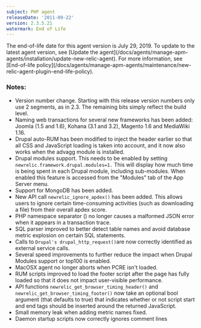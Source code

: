 ```yaml
---
subject: PHP agent
releaseDate: '2011-09-22'
version: 2.3.5.21
watermark: End of Life
---
```


<Callout variant="important">
  The end-of-life date for this agent version is July 29, 2019. To update to the latest agent version, see [Update the agent](/docs/agents/manage-apm-agents/installation/update-new-relic-agent). For more information, see [End-of-life policy](/docs/agents/manage-apm-agents/maintenance/new-relic-agent-plugin-end-life-policy).
</Callout>

### Notes:

* Version number change. Starting with this release version numbers only use 2 segments, as in 2.3. The remaining bits simply reflect the build level.
* Naming web transactions for several new frameworks has been added: Joomla (1.5 and 1.6), Kohana (3.1 and 3.2), Magento 1.6 and MediaWiki 1.16.
* Drupal auto-RUM has been modified to inject the header earlier so that all CSS and JavaScript loading is taken into account, and it now also works when the advagg module is installed.
* Drupal modules support. This needs to be enabled by setting `newrelic.framework.drupal.modules=1.` This will display how much time is being spent in each Drupal module, including sub-modules. When enabled this feature is accessed from the "Modules" tab of the App Server menu.
* Support for MongoDB has been added.
* New API call `newrelic_ignore_apdex()` has been added. This allows users to ignore certain time-consuming activities (such as downloading a file) from their overall apdex score.
* PHP namespace separator () no longer causes a malformed JSON error when it appears in a transaction trace.
* SQL parser improved to better detect table names and avoid database metric explosion on certain SQL statements.
* Calls to `Drupal's drupal_http_request()`are now correctly identified as external service calls.
* Several speed improvements to further reduce the impact when Drupal Modules support or top100 is enabled.
* MacOSX agent no longer aborts when PCRE isn't loaded.
* RUM scripts improved to load the footer script after the page has fully loaded so that it does not impact user-visible performance.
* API functions `newrelic_get_browser_timing_header()` and `newrelic_get_browser_timing_footer()` now take an optional bool argument (that defaults to true) that indicates whether or not script start and end tags should be inserted around the returned JavaScript.
* Small memory leak when adding metric names fixed.
* Daemon startup scripts now correctly ignores comment lines
